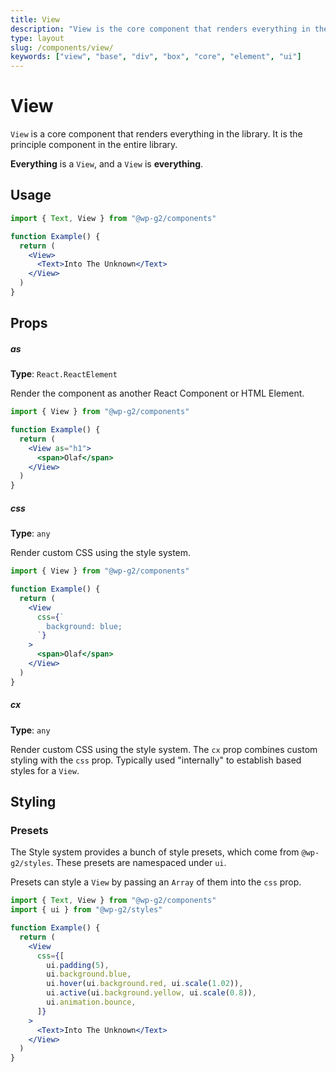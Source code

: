 ```yaml
---
title: View
description: "View is the core component that renders everything in the library. It is the principle component in the entire library."
type: layout
slug: /components/view/
keywords: ["view", "base", "div", "box", "core", "element", "ui"]
---
```


# View

`View` is a core component that renders everything in the library. It is the principle component in the entire library.

**Everything** is a `View`, and a `View` is **everything**.

<!-- props -->
<!-- Automatically Generated -->

## Usage

```jsx live
import { Text, View } from "@wp-g2/components"

function Example() {
  return (
    <View>
      <Text>Into The Unknown</Text>
    </View>
  )
}
```

## Props

##### as

**Type**: `React.ReactElement`

Render the component as another React Component or HTML Element.

```jsx live
import { View } from "@wp-g2/components"

function Example() {
  return (
    <View as="h1">
      <span>Olaf</span>
    </View>
  )
}
```

##### css

**Type**: `any`

Render custom CSS using the style system.

```jsx live
import { View } from "@wp-g2/components"

function Example() {
  return (
    <View
      css={`
        background: blue;
      `}
    >
      <span>Olaf</span>
    </View>
  )
}
```

##### cx

**Type**: `any`

Render custom CSS using the style system. The `cx` prop combines custom styling with the `css` prop.
Typically used "internally" to establish based styles for a `View`.

<!-- /Automatically Generated -->
<!-- /props -->

## Styling

### Presets

The Style system provides a bunch of style presets, which come from `@wp-g2/styles`. These presets are namespaced under `ui`.

Presets can style a `View` by passing an `Array` of them into the `css` prop.

```jsx live
import { Text, View } from "@wp-g2/components"
import { ui } from "@wp-g2/styles"

function Example() {
  return (
    <View
      css={[
        ui.padding(5),
        ui.background.blue,
        ui.hover(ui.background.red, ui.scale(1.02)),
        ui.active(ui.background.yellow, ui.scale(0.8)),
        ui.animation.bounce,
      ]}
    >
      <Text>Into The Unknown</Text>
    </View>
  )
}
```
